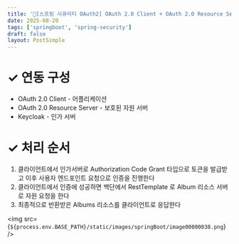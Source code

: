 ```yaml
---
title: '🔗[스프링 시큐리티 OAuth2] OAuth 2.0 Client + OAuth 2.0 Resource Server 연동'
date: 2025-08-20
tags: ['springboot', 'spring-security']
draft: false
layout: PostSimple
---
```


# ✓ 연동 구성

- OAuth 2.0 Client - 어플리케이션
- OAuth 2.0 Resource Server - 보호된 자원 서버
- Keycloak - 인가 서버

# ✓ 처리 순서

1. 클라이언트에서 인가서버로 Authorization Code Grant 타입으로 토큰을 발급받고 이후 사용자 엔드포인트 요청으로 인증을 진행한다
2. 클라이언트에서 인증에 성공하면 백단에서 RestTemplate 로 Album 리소스 서버로 자원 요청을 한다
3. 최종적으로 반환받은 Albums 리소스를 클라이언트로 응답한다

<img src={`${process.env.BASE_PATH}/static/images/springBoot/image00000038.png`} />